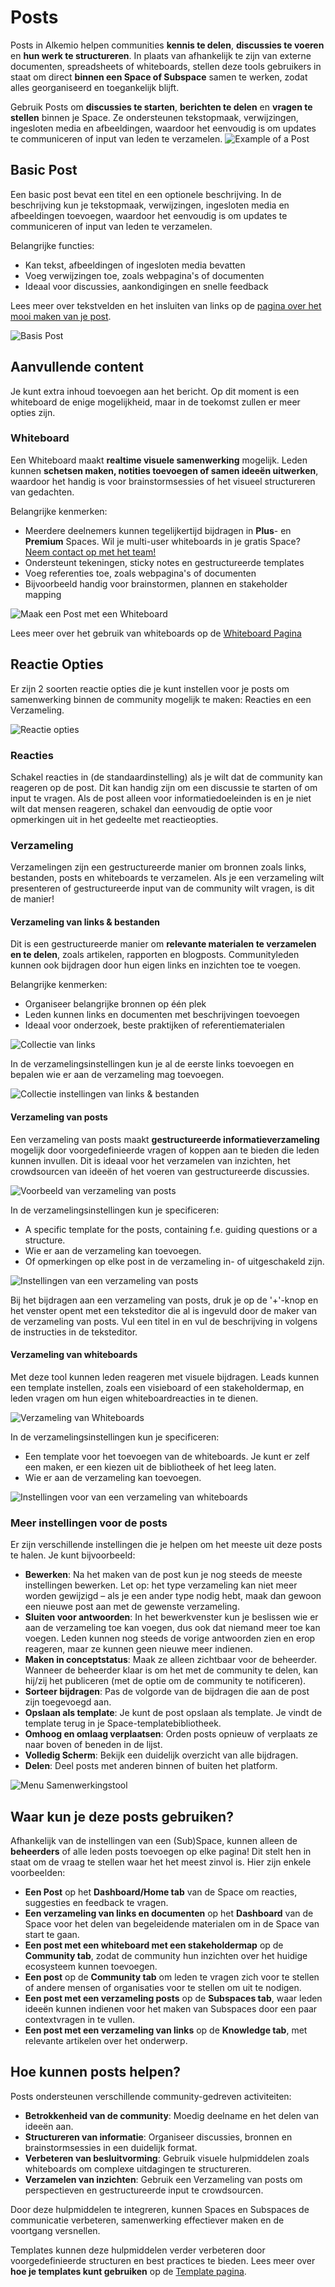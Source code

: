 # Posts

Posts in Alkemio helpen communities **kennis te delen**, **discussies te voeren** en **hun werk te structureren**. In plaats van afhankelijk te zijn van externe documenten, spreadsheets of whiteboards, stellen deze tools gebruikers in staat om direct **binnen een Space of Subspace** samen te werken, zodat alles georganiseerd en toegankelijk blijft.

Gebruik Posts om **discussies te starten**, **berichten te delen** en **vragen te stellen** binnen je Space. Ze ondersteunen tekstopmaak, verwijzingen, ingesloten media en afbeeldingen, waardoor het eenvoudig is om updates te communiceren of input van leden te verzamelen.
![Example of a Post](/example-post.png)

## Basic Post

Een basic post bevat een titel en een optionele beschrijving. In de beschrijving kun je tekstopmaak, verwijzingen, ingesloten media en afbeeldingen toevoegen, waardoor het eenvoudig is om updates te communiceren of input van leden te verzamelen.

Belangrijke functies:

- Kan tekst, afbeeldingen of ingesloten media bevatten
- Voeg verwijzingen toe, zoals webpagina's of documenten
- Ideaal voor discussies, aankondigingen en snelle feedback

Lees meer over tekstvelden en het insluiten van links op de [pagina over het mooi maken van je post](/how-to/make-post-beautiful).

![Basis Post](/basic-post.png)

## Aanvullende content

Je kunt extra inhoud toevoegen aan het bericht. Op dit moment is een whiteboard de enige mogelijkheid, maar in de toekomst zullen er meer opties zijn.

### Whiteboard

Een Whiteboard maakt **realtime visuele samenwerking** mogelijk. Leden kunnen **schetsen maken, notities toevoegen of samen ideeën uitwerken**, waardoor het handig is voor brainstormsessies of het visueel structureren van gedachten.

Belangrijke kenmerken:

- Meerdere deelnemers kunnen tegelijkertijd bijdragen in **Plus**- en **Premium** Spaces. Wil je multi-user whiteboards in je gratis Space? [Neem contact op met het team!](/support)
- Ondersteunt tekeningen, sticky notes en gestructureerde templates
- Voeg referenties toe, zoals webpagina's of documenten
- Bijvoorbeeld handig voor brainstormen, plannen en stakeholder mapping

![Maak een Post met een Whiteboard](/post-with-whiteboard.png)

Lees meer over het gebruik van whiteboards op de [Whiteboard Pagina](/how-to/whiteboards)

## Reactie Opties

Er zijn 2 soorten reactie opties die je kunt instellen voor je posts om samenwerking binnen de community mogelijk te maken: Reacties en een Verzameling. 

![Reactie opties](/response-options.png)

### Reacties

Schakel reacties in (de standaardinstelling) als je wilt dat de community kan reageren op de post. Dit kan handig zijn om een discussie te starten of om input te vragen.
Als de post alleen voor informatiedoeleinden is en je niet wilt dat mensen reageren, schakel dan eenvoudig de optie voor opmerkingen uit in het gedeelte met reactieopties.

### Verzameling

Verzamelingen zijn een gestructureerde manier om bronnen zoals links, bestanden, posts en whiteboards te verzamelen. Als je een verzameling wilt presenteren of gestructureerde input van de community wilt vragen, is dit de manier!

#### Verzameling van links & bestanden

Dit is een gestructureerde manier om **relevante materialen te verzamelen en te delen**, zoals artikelen, rapporten en blogposts. Communityleden kunnen ook bijdragen door hun eigen links en inzichten toe te voegen.

Belangrijke kenmerken:

- Organiseer belangrijke bronnen op één plek
- Leden kunnen links en documenten met beschrijvingen toevoegen
- Ideaal voor onderzoek, beste praktijken of referentiematerialen

![Collectie van links](/collection-links.png)

In de verzamelingsinstellingen kun je al de eerste links toevoegen en bepalen wie er aan de verzameling mag toevoegen.

![Collectie instellingen van links & bestanden](/links-files.png)

#### Verzameling van posts

Een verzameling van posts maakt **gestructureerde informatieverzameling** mogelijk door voorgedefinieerde vragen of koppen aan te bieden die leden kunnen invullen. Dit is ideaal voor het verzamelen van inzichten, het crowdsourcen van ideeën of het voeren van gestructureerde discussies.

![Voorbeeld van verzameling van posts](/collection-posts.png)

In de verzamelingsinstellingen kun je specificeren:

- A specific template for the posts, containing f.e. guiding questions or a structure.
- Wie er aan de verzameling kan toevoegen.
- Of opmerkingen op elke post in de verzameling in- of uitgeschakeld zijn.

![Instellingen van een verzameling van posts](/posts-settings.png)

Bij het bijdragen aan een verzameling van posts, druk je op de '+'-knop en het venster opent met een teksteditor die al is ingevuld door de maker van de verzameling van posts. Vul een titel in en vul de beschrijving in volgens de instructies in de teksteditor.

#### Verzameling van whiteboards

Met deze tool kunnen leden reageren met visuele bijdragen. Leads kunnen een template instellen, zoals een visieboard of een stakeholdermap, en leden vragen om hun eigen whiteboardreacties in te dienen.

![Verzameling van Whiteboards](/call-for-whiteboards.png)

In de verzamelingsinstellingen kun je specificeren:

- Een template voor het toevoegen van de whiteboards. Je kunt er zelf een maken, er een kiezen uit de bibliotheek of het leeg laten.
- Wie er aan de verzameling kan toevoegen.

![Instellingen voor van een verzameling van whiteboards](/whiteboard-settings.png)

### Meer instellingen voor de posts

Er zijn verschillende instellingen die je helpen om het meeste uit deze posts te halen. Je kunt bijvoorbeeld:

- **Bewerken**: Na het maken van de post kun je nog steeds de meeste instellingen bewerken. Let op: het type verzameling kan niet meer worden gewijzigd – als je een ander type nodig hebt, maak dan gewoon een nieuwe post aan met de gewenste verzameling.
- **Sluiten voor antwoorden**: In het bewerkvenster kun je beslissen wie er aan de verzameling toe kan voegen, dus ook dat niemand meer toe kan voegen. Leden kunnen nog steeds de vorige antwoorden zien en erop reageren, maar ze kunnen geen nieuwe meer indienen.
- **Maken in conceptstatus**: Maak ze alleen zichtbaar voor de beheerder. Wanneer de beheerder klaar is om het met de community te delen, kan hij/zij het publiceren (met de optie om de community te notificeren).
- **Sorteer bijdragen**: Pas de volgorde van de bijdragen die aan de post zijn toegevoegd aan.
- **Opslaan als template**: Je kunt de post opslaan als template. Je vindt de template terug in je Space-templatebibliotheek.
- **Omhoog en omlaag verplaatsen**: Orden posts opnieuw of verplaats ze naar boven of beneden in de lijst.
- **Volledig Scherm**: Bekijk een duidelijk overzicht van alle bijdragen.
- **Delen**: Deel posts met anderen binnen of buiten het platform.

![Menu Samenwerkingstool](/menu-collaboration-tool.png)

## Waar kun je deze posts gebruiken?

Afhankelijk van de instellingen van een (Sub)Space, kunnen alleen de **beheerders** of alle leden posts toevoegen op elke pagina! Dit stelt hen in staat om de vraag te stellen waar het het meest zinvol is. Hier zijn enkele voorbeelden:

- **Een Post** op het **Dashboard/Home tab** van de Space om reacties, suggesties en feedback te vragen.
- **Een verzameling van links en documenten** op het **Dashboard** van de Space voor het delen van begeleidende materialen om in de Space van start te gaan.
- **Een post met een whiteboard met een stakeholdermap** op de **Community tab**, zodat de community hun inzichten over het huidige ecosysteem kunnen toevoegen.
- **Een post** op de **Community tab** om leden te vragen zich voor te stellen of andere mensen of organisaties voor te stellen om uit te nodigen.
- **Een post met een verzameling posts** op de **Subspaces tab**, waar leden ideeën kunnen indienen voor het maken van Subspaces door een paar contextvragen in te vullen.
- **Een post met een verzameling van links** op de **Knowledge tab**, met relevante artikelen over het onderwerp.

## Hoe kunnen posts helpen?

Posts ondersteunen verschillende community-gedreven activiteiten:

- **Betrokkenheid van de community**: Moedig deelname en het delen van ideeën aan.
- **Structureren van informatie**: Organiseer discussies, bronnen en brainstormsessies in een duidelijk format.
- **Verbeteren van besluitvorming**: Gebruik visuele hulpmiddelen zoals whiteboards om complexe uitdagingen te structureren.
- **Verzamelen van inzichten**: Gebruik een Verzameling van posts om perspectieven en gestructureerde input te crowdsourcen.

Door deze hulpmiddelen te integreren, kunnen Spaces en Subspaces de communicatie verbeteren, samenwerking effectiever maken en de voortgang versnellen.

Templates kunnen deze hulpmiddelen verder verbeteren door voorgedefinieerde structuren en best practices te bieden. Lees meer over **hoe je templates kunt gebruiken** op de [Template pagina](/templates).
